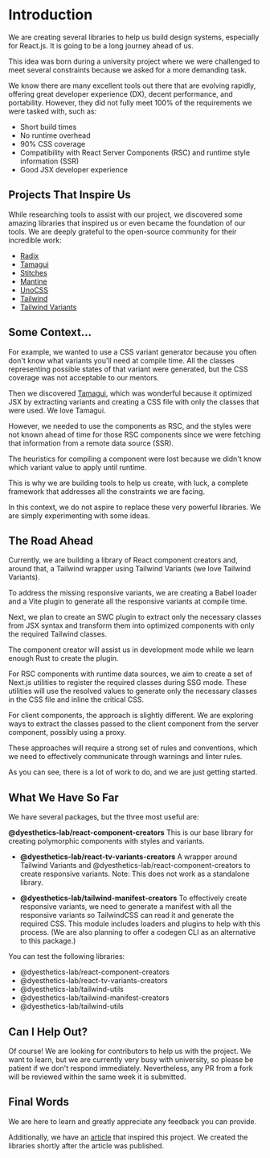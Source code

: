 # Introduction

We are creating several libraries to help us build design systems, especially for React.js. It is going to be a long journey ahead of us.

This idea was born during a university project where we were challenged to meet several constraints because we asked for a more demanding task.

We know there are many excellent tools out there that are evolving rapidly, offering great developer experience (DX), decent performance, and portability. However, they did not fully meet 100% of the requirements we were tasked with, such as:

- Short build times
- No runtime overhead
- 90% CSS coverage
- Compatibility with React Server Components (RSC) and runtime style information (SSR)
- Good JSX developer experience

## Projects That Inspire Us

While researching tools to assist with our project, we discovered some amazing libraries that inspired us or even became the foundation of our tools. We are deeply grateful to the open-source community for their incredible work:

- [Radix](https://www.radix-ui.com/)
- [Tamagui](https://tamagui.dev/)
- [Stitches](https://stitches.dev/)
- [Mantine](https://mantine.dev/)
- [UnoCSS](https://unocss.dev/)
- [Tailwind](https://tailwindcss.com/)
- [Tailwind Variants](https://www.tailwind-variants.org/)

## Some Context...

For example, we wanted to use a CSS variant generator because you often don't know what variants you'll need at compile time. All the classes representing possible states of that variant were generated, but the CSS coverage was not acceptable to our mentors.

Then we discovered [Tamagui](https://tamagui.dev/), which was wonderful because it optimized JSX by extracting variants and creating a CSS file with only the classes that were used. We love Tamagui.

However, we needed to use the components as RSC, and the styles were not known ahead of time for those RSC components since we were fetching that information from a remote data source (SSR).

The heuristics for compiling a component were lost because we didn't know which variant value to apply until runtime.

This is why we are building tools to help us create, with luck, a complete framework that addresses all the constraints we are facing.

In this context, we do not aspire to replace these very powerful libraries. We are simply experimenting with some ideas.

## The Road Ahead

Currently, we are building a library of React component creators and, around that, a Tailwind wrapper using Tailwind Variants (we love Tailwind Variants).

To address the missing responsive variants, we are creating a Babel loader and a Vite plugin to generate all the responsive variants at compile time.

Next, we plan to create an SWC plugin to extract only the necessary classes from JSX syntax and transform them into optimized components with only the required Tailwind classes.

The component creator will assist us in development mode while we learn enough Rust to create the plugin.

For RSC components with runtime data sources, we aim to create a set of Next.js utilities to register the required classes during SSG mode. These utilities will use the resolved values to generate only the necessary classes in the CSS file and inline the critical CSS.

For client components, the approach is slightly different. We are exploring ways to extract the classes passed to the client component from the server component, possibly using a proxy.

These approaches will require a strong set of rules and conventions, which we need to effectively communicate through warnings and linter rules.

As you can see, there is a lot of work to do, and we are just getting started.

## What We Have So Far

We have several packages, but the three most useful are:

**@dyesthetics-lab/react-component-creators**
This is our base library for creating polymorphic components with styles and variants.

- **@dyesthetics-lab/react-tv-variants-creators**
  A wrapper around Tailwind Variants and @dyesthetics-lab/react-component-creators to create responsive variants. Note: This does not work as a standalone library.

- **@dyesthetics-lab/tailwind-manifest-creators**
  To effectively create responsive variants, we need to generate a manifest with all the responsive variants so TailwindCSS can read it and generate the required CSS. This module includes loaders and plugins to help with this process. (We are also planning to offer a codegen CLI as an alternative to this package.)

You can test the following libraries:
- @dyesthetics-lab/react-component-creators
- @dyesthetics-lab/react-tv-variants-creators
- @dyesthetics-lab/tailwind-utils
- @dyesthetics-lab/tailwind-manifest-creators
- @dyesthetics-lab/tailwind-utils

## Can I Help Out?

Of course! We are looking for contributors to help us with the project. We want to learn, but we are currently very busy with university, so please be patient if we don't respond immediately. Nevertheless, any PR from a fork will be reviewed within the same week it is submitted.

## Final Words

We are here to learn and greatly appreciate any feedback you can provide.

Additionally, we have an [article](https://medium.com/@shadowrunner8095/my-deep-dive-road-creating-a-design-system-component-library-with-tailwind-part-1-0d7195316741) that inspired this project. We created the libraries shortly after the article was published.
